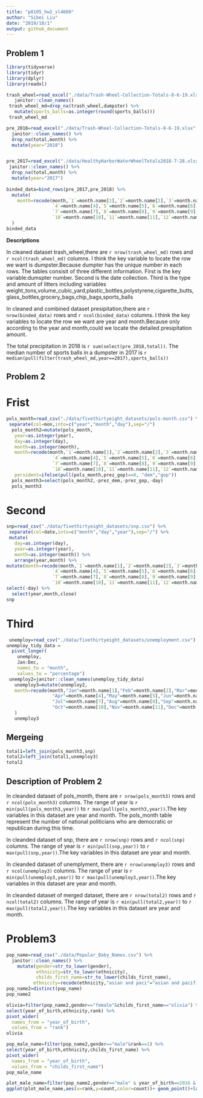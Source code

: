 ```yaml
---
title: "p8105_hw2_sl4660"
author: "Sibei Liu"
date: "2019/10/1"
output: github_document
---
```

## Problem 1
```r

library(tidyverse)
library(tidyr)
library(dplyr)
library(readxl)
```

```r
trash_wheel=read_excel("./data/Trash-Wheel-Collection-Totals-8-6-19.xlsx",sheet=1,range="A2:N408") %>% 
   janitor::clean_names()
 trash_wheel_md=drop_na(trash_wheel,dumpster) %>% 
   mutate(sports_balls=as.integer(round(sports_balls)))
 trash_wheel_md
```

```r
pre_2018=read_excel("./data/Trash-Wheel-Collection-Totals-8-6-19.xlsx",sheet=5,skip=1) %>% 
  janitor::clean_names() %>% 
  drop_na(total,month) %>% 
  mutate(year="2018")


pre_2017=read_excel("./data/HealthyHarborWaterWheelTotals2018-7-28.xlsx",sheet=6,skip=1) %>% 
 janitor::clean_names() %>% 
  drop_na(total,month) %>% 
  mutate(year="2017")
 
binded_data=bind_rows(pre_2017,pre_2018) %>% 
  mutate(
    month=recode(month,`1`=month.name[1],`2`=month.name[2],`3`=month.name[3],
                 `4`=month.name[4],`5`=month.name[5],`6`=month.name[6],
                 `7`=month.name[7],`8`=month.name[8],`9`=month.name[9],
                 `10`=month.name[10],`11`=month.name[11],`12`=month.name[12])
  )
binded_data
```
**Descriptions**

In cleaned dataset trash_wheel,there are ``r nrow(trash_wheel_md)`` rows and ``r ncol(trash_wheel_md)`` columns. I think the key variable to locate the row we want is dumpster.Because dumpter has the unique number in each rows. The tables consisit of three different information. First is the key variable:dumspter number. Second is the date collection. Third is the type and amount of litters including variables weight_tons,volume_cubic_yard,plastic_bottles,polystyrene,cigarette_butts,glass_bottles,grocery_bags,chip_bags,sports_balls

In cleaned and combined dataset presipitation,there are ``r nrow(binded_data)`` rows and ``r ncol(binded_data)`` columns. I think the key variables to locate the row we want are year and month.Because only according to the year and month,could we locate the detailed presipitation amount.

The total precipitation in 2018 is ``r sum(select(pre_2018,total))``.
The median number of sports balls in a dumpster in 2017 is 
`r median(pull(filter(trash_wheel_md,year==2017),sports_balls))`

## Problem 2

# Frist
```r
pols_month=read_csv("./data/fivethirtyeight_datasets/pols-month.csv") %>% 
 separate(col=mon,into=c("year","month","day"),sep="/") 
  pols_month2=mutate(pols_month,
   year=as.integer(year),
   day=as.integer(day),
   month=as.integer(month),
   month=recode(month,`1`=month.name[1],`2`=month.name[2],`3`=month.name[3],
                 `4`=month.name[4],`5`=month.name[5],`6`=month.name[6],
                 `7`=month.name[7],`8`=month.name[8],`9`=month.name[9],
                 `10`=month.name[10],`11`=month.name[11],`12`=month.name[12]),
   persident=ifelse(pull(pols_month,prez_gop)==0, "dem","gop")) 
  pols_month3=select(pols_month2,-prez_dem,-prez_gop,-day)
  pols_month3
```

# Second
```r
snp=read_csv("./data/fivethirtyeight_datasets/snp.csv") %>% 
 separate(col=date,into=c("month","day","year"),sep="/") %>% 
 mutate(
   day=as.integer(day),
   year=as.integer(year),
   month=as.integer(month)) %>% 
   arrange(year,month) %>% 
mutate(month=recode(month,`1`=month.name[1],`2`=month.name[2],`3`=month.name[3],
                 `4`=month.name[4],`5`=month.name[5],`6`=month.name[6],
                 `7`=month.name[7],`8`=month.name[8],`9`=month.name[9],
                 `10`=month.name[10],`11`=month.name[11],`12`=month.name[12])) %>% 
select(-day) %>% 
  select(year,month,close)
snp
```

# Third
```r
 unemploy=read_csv("./data/fivethirtyeight_datasets/unemployment.csv")
unemploy_tidy_data = 
  pivot_longer(
    unemploy, 
    Jan:Dec,
    names_to = "month", 
    values_to = "percentage") 
 unemploy2=janitor::clean_names(unemploy_tidy_data)
   unemploy3=mutate(unemploy2,
   month=recode(month,"Jan"=month.name[1],"Feb"=month.name[2],"Mar"=month.name[3],
                 "Apr"=month.name[4],"May"=month.name[5],"Jun"=month.name[6],
                 "Jul"=month.name[7],"Aug"=month.name[8],"Sep"=month.name[9],
                 "Oct"=month.name[10],"Nov"=month.name[11],"Dec"=month.name[12])
   ) 
   unemploy3
```

## Mergeing
```r
total1=left_join(pols_month3,snp)
total2=left_join(total1,unemploy3)
total2
```
## Description of Problem 2

In cleanded dataset of pols_month, there are `r nrow(pols_month3)` rows and `r ncol(pols_month3)` columns. The range of year is `r min(pull(pols_month3,year))` to `r max(pull(pols_month3,year))`.The key variables in this dataset are year and month. The pols_month table represent the number of national politicians who are democratic or republican during this time.


In cleanded dataset of snp, there are `r nrow(snp)` rows and `r ncol(snp)` columns. The range of year is `r min(pull(snp,year))` to `r max(pull(snp,year))`.The key variables in this dataset are year and month.

In cleanded dataset of unemplyment, there are `r nrow(unemploy3)` rows and `r ncol(unemploy3)` columns. The range of year is `r min(pull(unemploy3,year))` to `r max(pull(unemploy3,year))`.The key variables in this dataset are year and month.

In cleanded dataset of merged dataset, there are `r nrow(total2)` rows and `r ncol(total2)` columns. The range of year is `r min(pull(total2,year))` to `r max(pull(total2,year))`.The key variables in this dataset are year and month.

# Problem3
```r
pop_name=read_csv("./data/Popular_Baby_Names.csv") %>% 
  janitor::clean_names() %>% 
    mutate(gender=str_to_lower(gender),
           ethnicity=str_to_lower(ethnicity),
           childs_first_name=str_to_lower(childs_first_name),
          ethnicity=recode(ethnicity,"asian and paci"="asian and pacific islander","black non hisp"="black non hispanic","white non hisp"="white non hispanic"))
pop_name2=distinct(pop_name)
pop_name2
```
```r
olivia=filter(pop_name2,gender=="female"&childs_first_name=="olivia") %>% 
select(year_of_birth,ethnicity,rank) %>% 
pivot_wider(
  names_from = "year_of_birth", 
  values_from = "rank")
olivia
```

```r
pop_male_name=filter(pop_name2,gender=="male"&rank==1) %>% 
select(year_of_birth,ethnicity,childs_first_name) %>% 
pivot_wider(
  names_from = "year_of_birth", 
  values_from = "childs_first_name")
pop_male_name
```

```r

plot_male_name=filter(pop_name2,gender=="male" & year_of_birth==2016 & ethnicity=="white non hispanic")
ggplot(plot_male_name,aes(x=rank,y=count,color=count))+ geom_point()+labs(title="Number of children with a name against the rank in popularity of that name")
```